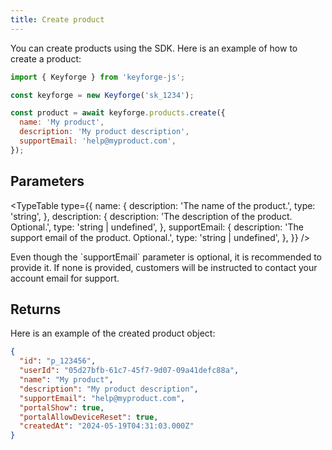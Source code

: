 ```yaml
---
title: Create product
---
```


You can create products using the SDK. Here is an example of how to create a product:

```js
import { Keyforge } from 'keyforge-js';

const keyforge = new Keyforge('sk_1234');

const product = await keyforge.products.create({
  name: 'My product',
  description: 'My product description',
  supportEmail: 'help@myproduct.com',
});
```

## Parameters

<TypeTable
  type={{
    name: {
      description: 'The name of the product.',
      type: 'string',
    },
    description: {
      description: 'The description of the product. Optional.',
      type: 'string | undefined',
    },
    supportEmail: {
      description: 'The support email of the product. Optional.',
      type: 'string | undefined',
    },
  }}
/>

<Callout title="Support Email">
  Even though the `supportEmail` parameter is optional, it is recommended to
  provide it. If none is provided, customers will be instructed to contact your
  account email for support.
</Callout>

## Returns

Here is an example of the created product object:

```json
{
  "id": "p_123456",
  "userId": "05d27bfb-61c7-45f7-9d07-09a41defc88a",
  "name": "My product",
  "description": "My product description",
  "supportEmail": "help@myproduct.com",
  "portalShow": true,
  "portalAllowDeviceReset": true,
  "createdAt": "2024-05-19T04:31:03.000Z"
}
```
